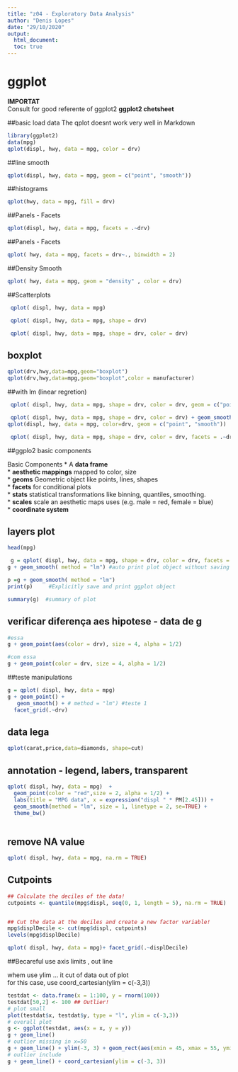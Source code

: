 ```yaml
---
title: "z04 - Exploratory Data Analysis"
author: "Denis Lopes"
date: "29/10/2020"
output: 
  html_document:
  toc: true
---
```


# ggplot

**IMPORTAT**  
Consult for good referente of ggplot2
**ggplot2 chetsheet**

##basic
load data
The qplot doesnt work very well in Markdown
```r
library(ggplot2)
data(mpg)
qplot(displ, hwy, data = mpg, color = drv)
```

##line smooth
```r
qplot(displ, hwy, data = mpg, geom = c("point", "smooth"))
```


##histograms
```r
qplot(hwy, data = mpg, fill = drv)
```

##Panels - Facets
```r
qplot(displ, hwy, data = mpg, facets = .~drv)
```

##Panels - Facets
```r
qplot( hwy, data = mpg, facets = drv~., binwidth = 2)
```


##Density Smooth
```r
qplot( hwy, data = mpg, geom = "density" , color = drv)
```



##Scatterplots

```r
 qplot( displ, hwy, data = mpg)
```




```r
 qplot( displ, hwy, data = mpg, shape = drv)
```


```r
 qplot( displ, hwy, data = mpg, shape = drv, color = drv)
```

## boxplot


```r
qplot(drv,hwy,data=mpg,geom="boxplot")
qplot(drv,hwy,data=mpg,geom="boxplot",color = manufacturer)
```




##with lm (linear regretion)
```r
 qplot( displ, hwy, data = mpg, shape = drv, color = drv, geom = c("point","smooth"), method = "lm")
```

```r
 qplot( displ, hwy, data = mpg, shape = drv, color = drv) + geom_smooth( method = "lm")
qplot(displ, hwy, data = mpg, color=drv, geom = c("point", "smooth"))
```




```r
 qplot( displ, hwy, data = mpg, shape = drv, color = drv, facets = .~drv) + geom_smooth( method = "lm")
```

##ggplo2 basic components 

Basic Components
* A **data frame**  
* **aesthetic mappings** mapped to color, size  
* **geoms** Geometric object like points, lines, shapes  
* **facets** for conditional plots  
* **stats** statistical transformations like binning, quantiles, smoothing.  
* **scales** scale an aesthetic maps uses (e.g. male = red, female = blue)  
* **coordinate system**  




## layers plot

```r
head(mpg)
```




```r
 g = qplot( displ, hwy, data = mpg, shape = drv, color = drv, facets = .~drv) 
g + geom_smooth( method = "lm") #auto print plot object without saving

p =g + geom_smooth( method = "lm") 
print(p)     #Explicitly save and print ggplot object

summary(g)  #summary of plot

```
## verificar diferença aes hipotese - data de g



```r
#essa
g + geom_point(aes(color = drv), size = 4, alpha = 1/2)

#com essa
g + geom_point(color = drv, size = 4, alpha = 1/2)
```


##teste manipulations


```r
g = qplot( displ, hwy, data = mpg) 
g + geom_point() +
   geom_smooth() + # method = "lm") #teste 1 
  facet_grid(.~drv) 

```


## data lega

```r
qplot(carat,price,data=diamonds, shape=cut)
```





## annotation - legend, labers, transparent

```r
qplot( displ, hwy, data = mpg)  +
  geom_point(color = "red",size = 2, alpha = 1/2) +
  labs(title = "MPG data", x = expression("displ " * PM[2.45])) +
  geom_smooth(method = "lm", size = 1, linetype = 2, se=TRUE) +
  theme_bw()
  
```


## remove NA value

```r
qplot( displ, hwy, data = mpg, na.rm = TRUE)
```


## Cutpoints

```r
## Calculate the deciles of the data!
cutpoints <- quantile(mpg$displ, seq(0, 1, length = 5), na.rm = TRUE)


## Cut the data at the deciles and create a new factor variable!
mpg$displDecile <- cut(mpg$displ, cutpoints)
levels(mpg$displDecile)

qplot( displ, hwy, data = mpg)+ facet_grid(.~displDecile)  


```





##Becareful use axis limits , out line 

whem use ylim ... it cut of data out of plot  
for this case, use coord_cartesian(ylim = c(-3,3))


```r
testdat <- data.frame(x = 1:100, y = rnorm(100))
testdat[50,2] <- 100 ## Outlier!
# plot small
plot(testdat$x, testdat$y, type = "l", ylim = c(-3,3))
# overall plot
g <- ggplot(testdat, aes(x = x, y = y))
g + geom_line()
# outlier missing in x=50
g + geom_line() + ylim(-3, 3) + geom_rect(aes(xmin = 45, xmax = 55, ymin = -2, ymax = 2), fill = NA, colour = "red")
# outlier include
g + geom_line() + coord_cartesian(ylim = c(-3, 3))
```












